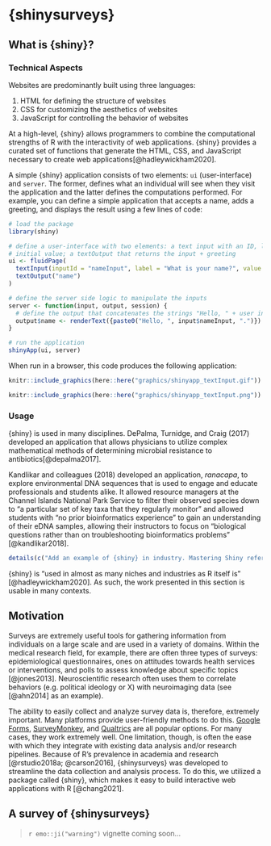 # {shinysurveys} {#shinysurveys}

## What is {shiny}? {#what-is-shiny}

### Technical Aspects {#technical-aspects}

Websites are predominantly built using three languages:

1.  HTML for defining the structure of websites
2.  CSS for customizing the aesthetics of websites
3.  JavaScript for controlling the behavior of websites

At a high-level, {shiny} allows programmers to combine the computational strengths of R with the interactivity of web applications. {shiny} provides a curated set of functions that generate the HTML, CSS, and JavaScript necessary to create web applications[@hadleywickham2020].

A simple {shiny} application consists of two elements: `ui` (user-interface) and `server`. The former, defines what an individual will see when they visit the application and the latter defines the computations performed. For example, you can define a simple application that accepts a name, adds a greeting, and displays the result using a few lines of code:

```r
# load the package
library(shiny)

# define a user-interface with two elements: a text input with an ID, label, and
# initial value; a textOutput that returns the input + greeting
ui <- fluidPage(
  textInput(inputId = "nameInput", label = "What is your name?", value = "World"),
  textOutput("name")
)

# define the server side logic to manipulate the inputs
server <- function(input, output, session) {
  # define the output that concatenates the strings "Hello, " + user input + "."
  output$name <- renderText({paste0("Hello, ", input$nameInput, ".")})
}

# run the application
shinyApp(ui, server)
```

When run in a browser, this code produces the following application:

```r
knitr::include_graphics(here::here("graphics/shinyapp_textInput.gif"))
```

```r
knitr::include_graphics(here::here("graphics/shinyapp_textInput.png"))
```

### Usage {#usage}

{shiny} is used in many disciplines. DePalma, Turnidge, and Craig (2017) developed an application that allows physicians to utilize complex mathematical methods of determining microbial resistance to antibiotics[@depalma2017].

Kandlikar and colleagues (2018) developed an application, *ranacapa*, to explore environmental DNA sequences that is used to engage and educate professionals and students alike. It allowed resource managers at the Channel Islands National Park Service to filter their observed species down to "a particular set of key taxa that they regularly monitor" and allowed students with "no prior bioinformatics experience" to gain an understanding of their eDNA samples, allowing their instructors to focus on "biological questions rather than on troubleshooting bioinformatics problems" [@kandlikar2018].

```r
details(c("Add an example of {shiny} in industry. Mastering Shiny references Silicon Valley metrics. Maybe ask R4DS members?"), summary = "Add Industry Example")
```

{shiny} is "used in almost as many niches and industries as R itself is" [@hadleywickham2020]. As such, the work presented in this section is usable in many contexts.

## Motivation {#motivation}

Surveys are extremely useful tools for gathering information from individuals on a large scale and are used in a variety of domains. Within the medical research field, for example, there are often three types of surveys: epidemiological questionnaires, ones on attitudes towards health services or interventions, and polls to assess knowledge about specific topics [@jones2013]. Neuroscientific research often uses them to correlate behaviors (e.g. political ideology or X) with neuroimaging data (see [@ahn2014] as an example).

The ability to easily collect and analyze survey data is, therefore, extremely important. Many platforms provide user-friendly methods to do this. [Google Forms](https://www.google.com/forms/about/), [SurveyMonkey](https://www.surveymonkey.com/), and [Qualtrics](https://www.qualtrics.com/core-xm/survey-software/) are all popular options. For many cases, they work extremely well. One limitation, though, is often the ease with which they integrate with existing data analysis and/or research pipelines. Because of R's prevalence in academia and research [@rstudio2018a; @carson2016], {shinysurveys} was developed to streamline the data collection and analysis process. To do this, we utilized a package called {shiny}, which makes it easy to build interactive web applications with R [@chang2021].

## A survey of {shinysurveys} {#survey-of-shinysurveys}

> `r emo::ji("warning")` vignette coming soon...

